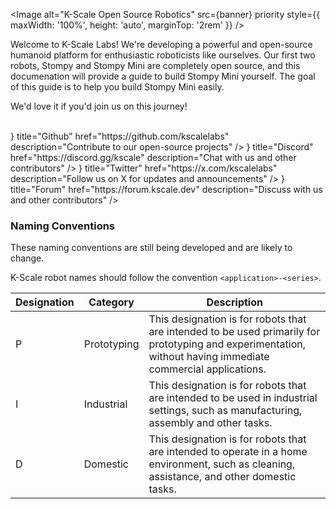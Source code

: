 
<Image
  alt="K-Scale Open Source Robotics"
  src={banner}
  priority
  style={{ maxWidth: '100%', height: 'auto', marginTop: '2rem'  }}
/>

Welcome to K-Scale Labs! We're developing a powerful and open-source humanoid platform for enthusiastic roboticists like ourselves.
Our first two robots, Stompy and Stompy Mini are completely open source, and this documenation will provide a guide to build Stompy Mini yourself.
The goal of this guide is to help you build Stompy Mini easily.

We'd love it if you'd join us on this journey!

<br />

<Cards>
  <Cards.Card
    icon={<FaGithub />}
    title="Github"
    href="https://github.com/kscalelabs"
    description="Contribute to our open-source projects"
  />
  <Cards.Card
    icon={<FaDiscord />}
    title="Discord"
    href="https://discord.gg/kscale"
    description="Chat with us and other contributors"
  />
  <Cards.Card
    icon={<FaTwitter />}
    title="Twitter"
    href="https://x.com/kscalelabs"
    description="Follow us on X for updates and announcements"
  />
  <Cards.Card
    icon={<FaDiscourse />}
    title="Forum"
    href="https://forum.kscale.dev"
    description="Discuss with us and other contributors"
  />
</Cards>

### Naming Conventions

<Callout type="warning" emoji="⚠️">
These naming conventions are still being developed and are likely to change.
</Callout>

K-Scale robot names should follow the convention `<application>-<series>`.

| Designation | Category | Description |
|-------------|----------|-------------|
| P | Prototyping | This designation is for robots that are intended to be used primarily for prototyping and experimentation, without having immediate commercial applications. |
| I | Industrial | This designation is for robots that are intended to be used in industrial settings, such as manufacturing, assembly and other tasks.
| D | Domestic | This designation is for robots that are intended to operate in a home environment, such as cleaning, assistance, and other domestic tasks. |
